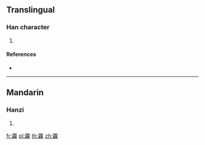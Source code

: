 {{character info/new}}
==Translingual==

===Han character===
{{Han char|rn=118|rad=竹|as=24|sn=30|four=|canj=HMBG,XHMBG|ids=⿱𥫗靃}}

# {{defn|Han|sort=竹24}}

====References====
* {{Han ref|kx=0906.260|dkj=26827|dj=1331.240|hdz=53035.230|uh=7C71|ud=31857}}

----

==Mandarin==

===Hanzi===
{{cmn-hanzi|pin=[[zhuó]] ([[zhuo2]])|wg=cho<sup>2</sup>}}

# {{defn|lang=cmn|sort=竹24}}

[[fr:籱]]
[[pl:籱]]
[[th:籱]]
[[zh:籱]]